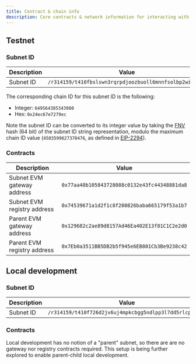 ```yaml
---
title: Contract & chain info
description: Core contracts & network information for interacting with the Hoku network.
---
```



## Testnet

### Subnet ID

| Description | Value                                                   |
| ----------- | ------------------------------------------------------- |
| Subnet ID   | `/r314159/t410fbslswn3rqrpdjoozbuoll6mnnfsolbp2wi3vbmi` |

The corresponding chain ID for this subnet ID is the following:

- Integer: `649564385343980`
- Hex: `0x24ec67e7279ec`

Note the subnet ID can be converted to its integer value by taking the
[FNV](https://en.wikipedia.org/wiki/Fowler%E2%80%93Noll%E2%80%93Vo_hash_function) hash (64 bit) of the subnet ID string
representation, modulo the maximum chain ID value (`4503599627370476`, as defined in
[EIP-2294](https://eips.ethereum.org/EIPS/eip-2294)).

### Contracts

| Description                 | Value                                        |
| --------------------------- | -------------------------------------------- |
| Subnet EVM gateway address  | `0x77aa40b105843728088c0132e43fc44348881da8` |
| Subnet EVM registry address | `0x74539671a1d2f1c8f200826baba665179f53a1b7` |
| Parent EVM gateway address  | `0x129682c2ae89d8157Ad46Ea402E13f81C1C2e2d0` |
| Parent EVM registry address | `0x7Eb0a3511BB5DB2b5f945e6EB801Cb3Be9238c42` |

## Local development

### Subnet ID

| Description | Value                                                   |
| ----------- | ------------------------------------------------------- |
| Subnet ID   | `/r314159/t410f726d2jv6uj4mpkcbgg5ndlpp3l7dd5rlcpgzkoi` |

### Contracts

Local development has no notion of a "parent" subnet, so there are are no gateway nor registry contracts required. This
setup is being further explored to enable parent-child local development.
